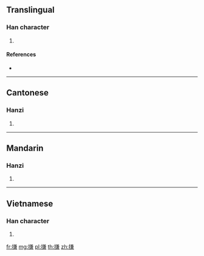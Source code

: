 ==Translingual==

===Han character===
{{Han char|rn=64|rad=手|as=10|sn=13|four=58037|canj=QTXC|ids=⿰扌兼}}

# {{defn|Han|sort=手10}}

====References====
* {{Han ref|kx=0447.050|dkj=12484|dj=0797.170|hdz=31936.060|uh=641B|ud=25627|bh=DDB8|bd=56760}}

----

==Cantonese==

===Hanzi===
{{yue-hanzi|jyut=gim1|y=gim1}}

# {{defn|lang=yue|sort=手10}}

----

==Mandarin==

===Hanzi===
{{cmn-hanzi|pin=[[jiān]] ([[jian1]]), [[dā]] ([[da1]])|wg=chien<sup>1</sup>, ta<sup>1</sup>}}

# {{defn|lang=cmn|sort=手10}}

----

==Vietnamese==

===Han character===
{{vi-hantu|rs=手10|gom}}

# {{defn|lang=vi|sort=手10}}

[[fr:搛]]
[[mg:搛]]
[[pl:搛]]
[[th:搛]]
[[zh:搛]]